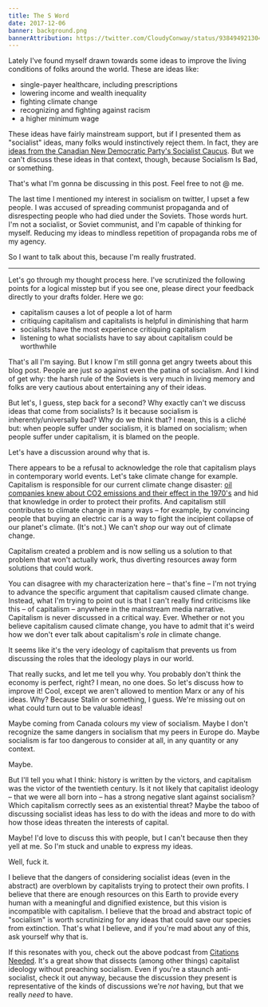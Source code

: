 ```yaml
---
title: The S Word
date: 2017-12-06
banner: background.png
bannerAttribution: https://twitter.com/CloudyConway/status/938494921304104965
---
```


Lately I've found myself drawn towards some ideas to improve the living conditions of folks around the world. These are ideas like:

- single-payer healthcare, including prescriptions
- lowering income and wealth inequality
- fighting climate change
- recognizing and fighting against racism
- a higher minimum wage

These ideas have fairly mainstream support, but if I presented them as "socialist" ideas, many folks would instinctively reject them. In fact, they are [ideas from the Canadian New Democratic Party's Socialist Caucus][ndp]. But we can't discuss these ideas in that context, though, because Socialism Is Bad, or something.

That's what I'm gonna be discussing in this post. Feel free to not @ me.

The last time I mentioned my interest in socialism on twitter, I upset a few people. I was accused of spreading communist propaganda and of disrespecting people who had died under the Soviets. Those words hurt. I'm not a socialist, or Soviet communist, and I'm capable of thinking for myself. Reducing my ideas to mindless repetition of propaganda robs me of my agency.

So I want to talk about this, because I'm really frustrated.

---

Let's go through my thought process here. I've scrutinized the following points for a logical misstep but if you see one, please direct your feedback directly to your drafts folder. Here we go:

- capitalism causes a lot of people a lot of harm
- critiquing capitalism and capitalists is helpful in diminishing that harm
- socialists have the most experience critiquing capitalism
- listening to what socialists have to say about capitalism could be worthwhile

That's all I'm saying. But I know I'm still gonna get angry tweets about this blog post. People are just _so_ against even the patina of socialism. And I kind of get why: the harsh rule of the Soviets is very much in living memory and folks are very cautious about entertaining any of their ideas.

But let's, I guess, step back for a second? Why exactly can't we discuss ideas that come from socialists? Is it because socialism is inherently/universally bad? Why do we think that? I mean, this is a cliché but: when people suffer under socialism, it is blamed on socialism; when people suffer under capitalism, it is blamed on the people.

Let's have a discussion around why that is.

There appears to be a refusal to acknowledge the role that capitalism plays in contemporary world events. Let's take climate change for example. Capitalism is responsible for our current climate change disaster: [oil companies knew about CO2 emissions and their effect in the 1970's][exxon] and hid that knowledge in order to protect their profits. And capitalism still contributes to climate change in many ways – for example, by convincing people that buying an electric car is a way to fight the incipient collapse of our planet's climate. (It's not.) We can't _shop_ our way out of climate change.

Capitalism created a problem and is now selling us a solution to that problem that won't actually work, thus diverting resources away form solutions that could work.

You can disagree with my characterization here – that's fine – I'm not trying to advance the specific argument that capitalism caused climate change. Instead, what I'm trying to point out is that I can't really find criticisms like this – of capitalism – anywhere in the mainstream media narrative. Capitalism is never discussed in a critical way. Ever. Whether or not you believe capitalism caused climate change, you have to admit that it's weird how we don't ever talk about capitalism's _role_ in climate change.

It seems like it's the very ideology of capitalism that prevents us from discussing the roles that the ideology plays in our world.

That really sucks, and let me tell you why. You probably don't think the economy is perfect, right? I mean, no one does. So let's discuss how to improve it! Cool, except we aren't allowed to mention Marx or any of his ideas. Why? Because Stalin or something, I guess. We're missing out on what could turn out to be valuable ideas!

<YouTube videoID="fSQgCy_iIcc" />

Maybe coming from Canada colours my view of socialism. Maybe I don't recognize the same dangers in socialism that my peers in Europe do. Maybe socialism is far too dangerous to consider at all, in any quantity or any context.

Maybe.

But I'll tell you what I think: history is written by the victors, and capitalism was the victor of the twentieth century. Is it not likely that capitalist ideology – that we were all born into – has a strong negative slant against socialism? Which capitalism correctly sees as an existential threat? Maybe the taboo of discussing socialist ideas has less to do with the ideas and more to do with how those ideas threaten the interests of capital.

Maybe! I'd love to discuss this with people, but I can't because then they yell at me. So I'm stuck and unable to express my ideas.

Well, fuck it.

I believe that the dangers of considering socialist ideas (even in the abstract) are overblown by capitalists trying to protect their own profits. I believe that there are enough resources on this Earth to provide every human with a meaningful and dignified existence, but this vision is incompatible with capitalism. I believe that the broad and abstract topic of "socialism" is worth scrutinizing for any ideas that could save our species from extinction. That's what I believe, and if you're mad about any of this, ask yourself why that is.

<SoundCloud trackID="344260297" />

If this resonates with you, check out the above podcast from [Citations Needed][cn]. It's a great show that dissects (among other things) capitalist ideology without preaching socialism. Even if you're a staunch anti-socialist, check it out anyway, because the discussion they present is representative of the kinds of discussions we're _not_ having, but that we really _need_ to have.

[ndp]: http://ndpsocialists.ca/socialist-caucus-resolutions-2018-federal-ndp-convention/
[exxon]: https://www.scientificamerican.com/article/exxon-knew-about-climate-change-almost-40-years-ago/
[cn]: https://www.patreon.com/citationsneededpodcast
